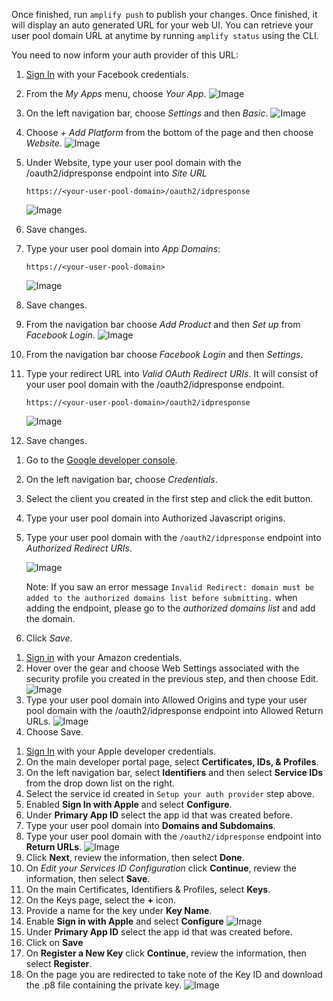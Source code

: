 Once finished, run `amplify push` to publish your changes. Once finished, it will display an auto generated URL for your web UI. You can retrieve your user pool domain URL at anytime by running `amplify status` using the CLI.

You need to now inform your auth provider of this URL:

<BlockSwitcher>
<Block name="Facebook Login">

1. [Sign In](https://developers.facebook.com/) with your Facebook credentials.
2. From the *My Apps* menu, choose *Your App*.
![Image](/images/cognitoHostedUI/facebook1.png)
3. On the left navigation bar, choose *Settings* and then *Basic*.
![Image](/images/cognitoHostedUI/facebook3.png)
4. Choose *+ Add Platform* from the bottom of the page and then choose *Website*.
![Image](/images/cognitoHostedUI/facebook4.png)
5. Under Website, type your user pool domain with the /oauth2/idpresponse endpoint into *Site URL*

    `https://<your-user-pool-domain>/oauth2/idpresponse`

    ![Image](/images/cognitoHostedUI/facebook5.png)
6. Save changes.
7. Type your user pool domain into *App Domains*:

    `https://<your-user-pool-domain>`

    ![Image](/images/cognitoHostedUI/facebook6.png)
8. Save changes.
9. From the navigation bar choose *Add Product* and then *Set up* from *Facebook Login*.
![Image](/images/cognitoHostedUI/facebook7.png)
10. From the navigation bar choose *Facebook Login* and then *Settings*.
11. Type your redirect URL into *Valid OAuth Redirect URIs*. It will consist of your user pool domain with the /oauth2/idpresponse endpoint.

    `https://<your-user-pool-domain>/oauth2/idpresponse`

    ![Image](/images/cognitoHostedUI/facebook8.png)
12. Save changes.

</Block>
<Block name="Google Sign-In">

1. Go to the [Google developer console](https://console.developers.google.com).
2. On the left navigation bar, choose *Credentials*.
3. Select the client you created in the first step and click the edit button.
4. Type your user pool domain into Authorized Javascript origins.
5. Type your user pool domain with the `/oauth2/idpresponse` endpoint into *Authorized Redirect URIs*.

    ![Image](/images/cognitoHostedUI/google8.png)

    Note: If you saw an error message `Invalid Redirect: domain must be added to the authorized domains list before submitting.` when adding the endpoint, please go to the *authorized domains list* and add the domain.
6. Click *Save*.

</Block>
<Block name="Login with Amazon">

1. [Sign in](https://developer.amazon.com/loginwithamazon/console/site/lwa/overview.html) with your Amazon credentials.
2. Hover over the gear and choose Web Settings associated with the security profile you created in the previous step, and then choose Edit.
![Image](/images/cognitoHostedUI/amazon4.png)
3. Type your user pool domain into Allowed Origins and type your user pool domain with the /oauth2/idpresponse endpoint into Allowed Return URLs.
![Image](/images/cognitoHostedUI/amazon5.png)
5. Choose Save.

</Block>
<Block name="Sign in with Apple">

1. [Sign In](https://developer.apple.com/account/) with your Apple developer credentials.
2. On the main developer portal page, select **Certificates, IDs, & Profiles**.
3. On the left navigation bar, select **Identifiers** and then select **Service IDs** from the drop down list on the right.
4. Select the service id created in `Setup your auth provider` step above.
5. Enabled **Sign In with Apple** and select **Configure**.
6. Under **Primary App ID** select the app id that was created before.
7. Type your user pool domain into **Domains and Subdomains**.
8. Type your user pool domain with the `/oauth2/idpresponse` endpoint into **Return URLs**.
![Image](/images/cognitoHostedUI/apple3.png)
9. Click **Next**, review the information, then select **Done**.
10. On *Edit your Services ID Configuration* click **Continue**, review the information, then select **Save**.
11. On the main Certificates, Identifiers & Profiles, select **Keys**.
12. On the Keys page, select the **+** icon.
13. Provide a name for the key under **Key Name**.
14. Enable **Sign in with Apple** and select **Configure**
![Image](/images/cognitoHostedUI/apple4.png)
15. Under **Primary App ID** select the app id that was created before.
16. Click on **Save**
17. On **Register a New Key** click **Continue**, review the information, then select **Register**.
18. On the page you are redirected to take note of the Key ID and download the .p8 file containing the private key.
![Image](/images/cognitoHostedUI/apple5.png)

</Block>
</BlockSwitcher>
